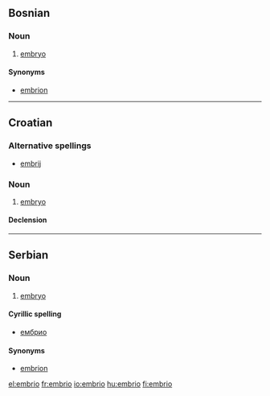 ==Bosnian==
===Noun===
{{bs-noun|g=m|embriji}}

# [[embryo]]

====Synonyms====
*[[embrion]]

----

==Croatian==
===Alternative spellings===
*[[embrij]]

===Noun===
{{hr-noun|g=m|embriji}}

# [[embryo]]

====Declension====
{{hr-decl-noun-a-in-f|embri}}

----

==Serbian==
===Noun===
{{sr-noun|g=m|embriji}}

# [[embryo]]

====Cyrillic spelling====
*[[ембрио]]

====Synonyms====
*[[embrion]]

[[el:embrio]]
[[fr:embrio]]
[[io:embrio]]
[[hu:embrio]]
[[fi:embrio]]